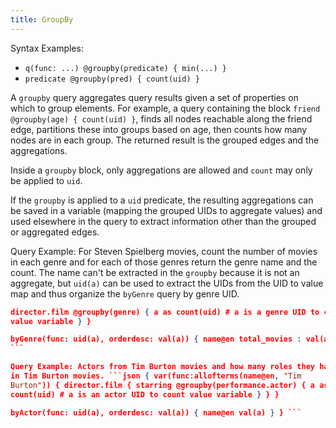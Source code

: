 ```yaml
---
title: GroupBy
---
```


Syntax Examples:

- `q(func: ...) @groupby(predicate) { min(...) }`
- `predicate @groupby(pred) { count(uid) }`

A `groupby` query aggregates query results given a set of properties on which to
group elements. For example, a query containing the block
`friend @groupby(age) { count(uid) }`, finds all nodes reachable along the
friend edge, partitions these into groups based on age, then counts how many
nodes are in each group. The returned result is the grouped edges and the
aggregations.

Inside a `groupby` block, only aggregations are allowed and `count` may only be
applied to `uid`.

If the `groupby` is applied to a `uid` predicate, the resulting aggregations can
be saved in a variable (mapping the grouped UIDs to aggregate values) and used
elsewhere in the query to extract information other than the grouped or
aggregated edges.

Query Example: For Steven Spielberg movies, count the number of movies in each
genre and for each of those genres return the genre name and the count. The name
can't be extracted in the `groupby` because it is not an aggregate, but `uid(a)`
can be used to extract the UIDs from the UID to value map and thus organize the
`byGenre` query by genre UID.

````json { var(func:allofterms(name@en, "steven spielberg")) {
director.film @groupby(genre) { a as count(uid) # a is a genre UID to count
value variable } }

byGenre(func: uid(a), orderdesc: val(a)) { name@en total_movies : val(a) } }
```

Query Example: Actors from Tim Burton movies and how many roles they have played
in Tim Burton movies. ```json { var(func:allofterms(name@en, "Tim
Burton")) { director.film { starring @groupby(performance.actor) { a as
count(uid) # a is an actor UID to count value variable } } }

byActor(func: uid(a), orderdesc: val(a)) { name@en val(a) } } ```
````
